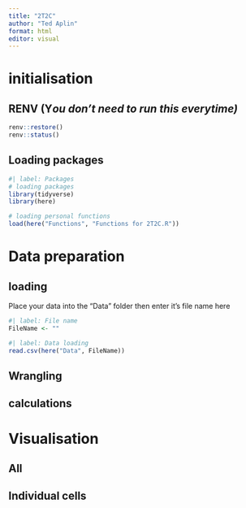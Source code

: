 ```yaml
---
title: "2T2C"
author: "Ted Aplin"
format: html
editor: visual
---
```


# initialisation

## RENV (Y*ou don't need to run this everytime)*

```r
renv::restore()
renv::status()
```

## Loading packages

```r
#| label: Packages
# loading packages
library(tidyverse)
library(here)

# loading personal functions
load(here("Functions", "Functions for 2T2C.R"))
```

# Data preparation

## loading

Place your data into the "Data" folder then enter it's file name here

```r
#| label: File name
FileName <- ""
```

```r
#| label: Data loading
read.csv(here("Data", FileName))
```

## Wrangling

## calculations

# Visualisation

## All

## Individual cells
